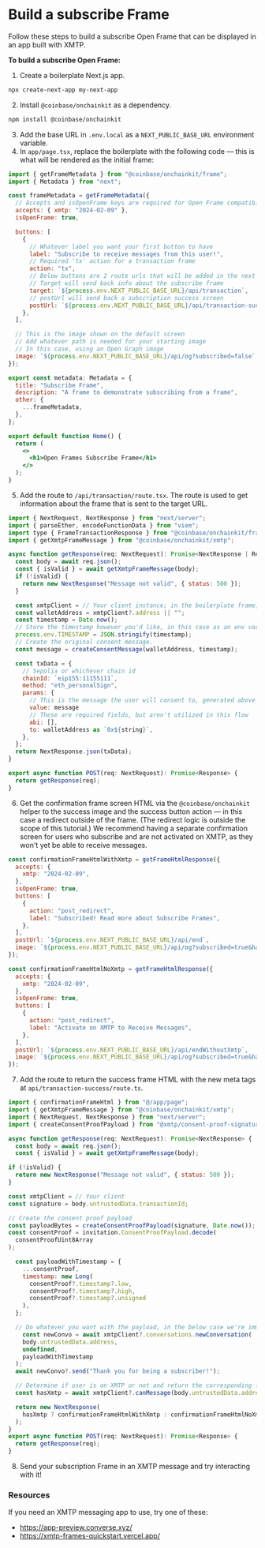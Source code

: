 # Build a subscribe Frame

Follow these steps to build a subscribe Open Frame that can be displayed in an app built with XMTP.

**To build a subscribe Open Frame:**

1. Create a boilerplate Next.js app.

```bash [cmd]
npx create-next-app my-next-app
```

2. Install `@coinbase/onchainkit` as a dependency.

```bash [cmd]
npm install @coinbase/onchainkit
```

3. Add the base URL in `.env.local` as a `NEXT_PUBLIC_BASE_URL` environment variable.
4. In `app/page.tsx`, replace the boilerplate with the following code — this is what will be rendered as the initial frame:

```jsx
import { getFrameMetadata } from "@coinbase/onchainkit/frame";
import { Metadata } from "next";

const frameMetadata = getFrameMetadata({
  // Accepts and isOpenFrame keys are required for Open Frame compatibility
  accepts: { xmtp: "2024-02-09" },
  isOpenFrame: true,

  buttons: [
    {
      // Whatever label you want your first button to have
      label: "Subscribe to receive messages from this user!",
      // Required 'tx' action for a transaction frame
      action: "tx",
      // Below buttons are 2 route urls that will be added in the next steps.
      // Target will send back info about the subscribe frame
      target: `${process.env.NEXT_PUBLIC_BASE_URL}/api/transaction`,
      // postUrl will send back a subscription success screen
      postUrl: `${process.env.NEXT_PUBLIC_BASE_URL}/api/transaction-success`,
    },
  ],

  // This is the image shown on the default screen
  // Add whatever path is needed for your starting image
  // In this case, using an Open Graph image
  image: `${process.env.NEXT_PUBLIC_BASE_URL}/api/og?subscribed=false`,
});

export const metadata: Metadata = {
  title: "Subscribe Frame",
  description: "A frame to demonstrate subscribing from a frame",
  other: {
    ...frameMetadata,
  },
};

export default function Home() {
  return (
    <>
      <h1>Open Frames Subscribe Frame</h1>
    </>
  );
}
```

5. Add the route to `/api/transaction/route.tsx`. The route is used to get information about the frame that is sent to the target URL.

```jsx
import { NextRequest, NextResponse } from "next/server";
import { parseEther, encodeFunctionData } from "viem";
import type { FrameTransactionResponse } from "@coinbase/onchainkit/frame";
import { getXmtpFrameMessage } from "@coinbase/onchainkit/xmtp";

async function getResponse(req: NextRequest): Promise<NextResponse | Response> {
  const body = await req.json();
  const { isValid } = await getXmtpFrameMessage(body);
  if (!isValid) {
    return new NextResponse("Message not valid", { status: 500 });
  }

  const xmtpClient = // Your client instance; in the boilerplate frame, we're using a randomly generated wallet
  const walletAddress = xmtpClient?.address || "";
  const timestamp = Date.now();
  // Store the timestamp however you'd like, in this case as an env variable, to cross-check at a later step.
  process.env.TIMESTAMP = JSON.stringify(timestamp);
  // Create the original consent message.
  const message = createConsentMessage(walletAddress, timestamp);

  const txData = {
    // Sepolia or whichever chain id
    chainId: `eip155:11155111`,
    method: "eth_personalSign",
    params: {
      // This is the message the user will consent to, generated above
      value: message
      // These are required fields, but aren't utilized in this flow
      abi: [],
      to: walletAddress as `0x${string}`,
    },
  };
  return NextResponse.json(txData);
}

export async function POST(req: NextRequest): Promise<Response> {
  return getResponse(req);
}
```

6. Get the confirmation frame screen HTML via the `@coinbase/onchainkit` helper to the success image and the success button action — in this case a redirect outside of the frame. (The redirect logic is outside the scope of this tutorial.) We recommend having a separate confirmation screen for users who subscribe and are not activated on XMTP, as they won't yet be able to receive messages.

```jsx
const confirmationFrameHtmlWithXmtp = getFrameHtmlResponse({
  accepts: {
    xmtp: "2024-02-09",
  },
  isOpenFrame: true,
  buttons: [
    {
      action: "post_redirect",
      label: "Subscribed! Read more about Subscribe Frames",
    },
  ],
  postUrl: `${process.env.NEXT_PUBLIC_BASE_URL}/api/end`,
  image: `${process.env.NEXT_PUBLIC_BASE_URL}/api/og?subscribed=true&hasXmtp=true`,
});

const confirmationFrameHtmlNoXmtp = getFrameHtmlResponse({
  accepts: {
    xmtp: "2024-02-09",
  },
  isOpenFrame: true,
  buttons: [
    {
      action: "post_redirect",
      label: "Activate on XMTP to Receive Messages",
    },
  ],
  postUrl: `${process.env.NEXT_PUBLIC_BASE_URL}/api/endWithoutXmtp`,
  image: `${process.env.NEXT_PUBLIC_BASE_URL}/api/og?subscribed=true&hasXmtp=false`,
});
```

7. Add the route to return the success frame HTML with the new meta tags at `api/transaction-success/route.ts`.

```jsx
import { confirmationFrameHtml } from "@/app/page";
import { getXmtpFrameMessage } from "@coinbase/onchainkit/xmtp";
import { NextRequest, NextResponse } from "next/server";
import { createConsentProofPayload } from "@xmtp/consent-proof-signature";

async function getResponse(req: NextRequest): Promise<NextResponse> {
  const body = await req.json();
  const { isValid } = await getXmtpFrameMessage(body);

if (!isValid) {
  return new NextResponse("Message not valid", { status: 500 });
}

const xmtpClient = // Your client
const signature = body.untrustedData.transactionId;

// Create the consent proof payload
const payloadBytes = createConsentProofPayload(signature, Date.now());
const consentProof = invitation.ConsentProofPayload.decode(
  consentProofUint8Array
);

  const payloadWithTimestamp = {
    ...consentProof,
    timestamp: new Long(
      consentProof?.timestamp?.low,
      consentProof?.timestamp?.high,
      consentProof?.timestamp?.unsigned
    ),
  };

  // Do whatever you want with the payload, in the below case we're immediately starting a new conversation
    const newConvo = await xmtpClient?.conversations.newConversation(
    body.untrustedData.address,
    undefined,
    payloadWithTimestamp
  );
  await newConvo?.send("Thank you for being a subscriber!");

  // Determine if user is on XMTP or not and return the corresponding frame
  const hasXmtp = await xmtpClient?.canMessage(body.untrustedData.address);

  return new NextResponse(
    hasXmtp ? confirmationFrameHtmlWithXmtp : confirmationFrameHtmlNoXmtp
  );
}
export async function POST(req: NextRequest): Promise<Response> {
  return getResponse(req);
}
```

8. Send your subscription Frame in an XMTP message and try interacting with it!

### Resources

If you need an XMTP messaging app to use, try one of these:

- https://app-preview.converse.xyz/
- https://xmtp-frames-quickstart.vercel.app/
